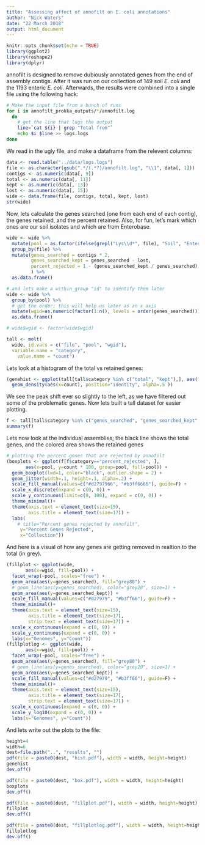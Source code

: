 ```yaml
---
title: "Assessing affect of annofilt on E. coli annotations"
author: "Nick Waters"
date: "22 March 2018"
output: html_document
---
```

```r
knitr::opts_chunk$set(echo = TRUE)
library(ggplot2)
library(reshape2)
library(dplyr)
```
annofilt is designed to remove dubiously annotated genes from the end of assembly contigs.  After it was run on our collection of 149 soil *E. coli* and the 1193 enteric *E. coli*.  Afterwards, the results were combined into a single file using the following hack:

```bash
# Make the input file from a bunch of runs
for i in annofilt_prokka_outputs/*/annofilt.log
  do
    # get the line that logs the output
    line=`cat ${i} | grep "Total from"`
    echo $i $line >> logs.logs
done
```

We read in the ugly file, and make a dataframe from the relevent columns:
```r
data <- read.table("../data/logs.logs")
file <- as.character(gsub(".*/(.*?)/annofilt.log", "\\1", data[, 1]))
contigs <- as.numeric(data[, 9])
total <- as.numeric(data[, 11])
kept <- as.numeric(data[, 13])
lost <- as.numeric(data[, 15])
wide <- data.frame(file, contigs, total, kept, lost)
str(wide)
```

Now, lets calculate the genes searched (one from each end of each contig), the genes retained, and the percent retained. Also, for fun, let's mark which ones are our soil isolates and which are from Enterobase.


```r
wide <- wide %>%
  mutate(pool = as.factor(ifelse(grepl("Lys\\d*", file), "Soil", "Enterobase"))) %>%
  group_by(file) %>%
  mutate(genes_searched = contigs * 2,
         genes_searched_kept = genes_searched - lost,
         percent_rejected = 1 - (genes_searched_kept / genes_searched)
         ) %>%
  as.data.frame()

# and lets make a within_group "id" to identify them later
wide <- wide %>%
  group_by(pool) %>%
  # get the order; this will help us later as an x axis
  mutate(wgid=as.numeric(factor(1:n(), levels = order(genes_searched)))) %>%
  as.data.frame()

# wide$wgid <- factor(wide$wgid)

tall <- melt(
  wide, id.vars = c("file", "pool", "wgid"), 
  variable.name = "category",
    value.name = "count")
```

Lets look at a histogram of the total vs retained genes:
```r
(genehist <- ggplot(tall[tall$category %in% c("total", "kept"),], aes(fill=category)) + 
  geom_density(aes(x=count), position="identity", alpha=.5 ))
```

We see the peak shift ever so slightly to the left, as we have filtered out some of the problematic genes. Now lets built a tall dataset for easier plotting.

```r
f <- tall[tall$category %in% c("genes_searched", "genes_searched_kept", "percent_rejected"), ]
summary(f)
```

Lets now look at the individual assemblies; the black line shows the total genes, and the colored area shows the retained genes 
```r
# plotting the percent genes that are rejected by annofilt
(boxplots <- ggplot(f[f$category=="percent_rejected", ],
       aes(x=pool, y=count * 100, group=pool, fill=pool)) + 
  geom_boxplot(lwd=1, color="black", outlier.shape = 2) +
  geom_jitter(width=.1, height=.1, alpha=.2) +
  scale_fill_manual(values=c("#d2797966", "#b3ff6666"), guide=F) +
  scale_x_discrete(expand = c(0, 0)) +
  scale_y_continuous(limit=c(0, 100), expand = c(0, 0)) +
  theme_minimal()+
  theme(axis.text = element_text(size=15),
        axis.title = element_text(size=17)) +
  labs(
    # title="Percent genes rejected by annofilt",
     y="Percent Genes Rejected", 
     x="Collection"))
```

And here is a visual of how any genes are getting removed in realtion to the total (in grey).
```r
(fillplot <- ggplot(wide, 
       aes(x=wgid, fill=pool)) +
  facet_wrap(~pool, scales="free") +
  geom_area(aes(y=genes_searched), fill="grey80") +
  # geom_line(aes(y=genes_searched), color="grey20", size=1) +
  geom_area(aes(y=genes_searched_kept)) +
  scale_fill_manual(values=c("#d27979", "#b3ff66"), guide=F) +
  theme_minimal()+
  theme(axis.text = element_text(size=15),
        axis.title = element_text(size=17),
        strip.text = element_text(size=17)) +
  scale_x_continuous(expand = c(0, 0)) +
  scale_y_continuous(expand = c(0, 0)) +
  labs(x="Genomes", y="Count"))
(fillplotlog <- ggplot(wide, 
       aes(x=wgid, fill=pool)) +
  facet_wrap(~pool, scales="free") +
  geom_area(aes(y=genes_searched), fill="grey80") +
  # geom_line(aes(y=genes_searched), color="grey20", size=1) +
  geom_area(aes(y=genes_searched_kept)) +
  scale_fill_manual(values=c("#d27979", "#b3ff66"), guide=F) +
  theme_minimal()+
  theme(axis.text = element_text(size=15),
        axis.title = element_text(size=17),
        strip.text = element_text(size=17)) +
  scale_x_continuous(expand = c(0, 0)) +
  scale_y_log10(expand = c(0, 0)) +
  labs(x="Genomes", y="Count"))
```

And lets write out the plots to the file:
```r
height=4
width=6
dest=file.path("..", "results", "")
pdf(file = paste0(dest, "hist.pdf"), width = width, height=height)
genehist
dev.off()

pdf(file = paste0(dest, "box.pdf"), width = width, height=height)
boxplots
dev.off()

pdf(file = paste0(dest, "fillplot.pdf"), width = width, height=height)
fillplot
dev.off()

pdf(file = paste0(dest, "fillplotlog.pdf"), width = width, height=height)
fillplotlog
dev.off()
```